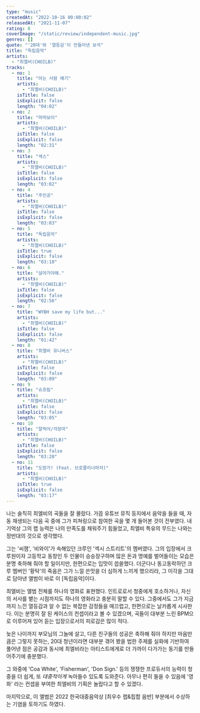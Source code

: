 ```yaml
---
type: "music"
createdAt: "2022-10-16 00:00:02"
releasedAt: "2021-11-07"
rating: 8
coverImage: "/static/review/independent-music.jpg"
genres: []
quote: "'20대'와 '열등감'이 만들어낸 보석"
title: "독립음악"
artists:
  - "최엘비(CHOILB)"
tracks:
  - no: 1
    title: "아는 사람 얘기"
    artists:
      - "최엘비(CHOILB)"
    isTitle: false
    isExplicit: false
    length: "04:02"
  - no: 2
    title: "마마보이"
    artists:
      - "최엘비(CHOILB)"
    isTitle: false
    isExplicit: false
    length: "02:31"
  - no: 3
    title: "섹스"
    artists:
      - "최엘비(CHOILB)"
    isTitle: false
    isExplicit: false
    length: "03:02"
  - no: 4
    title: "주인공"
    artists:
      - "최엘비(CHOILB)"
    isTitle: false
    isExplicit: false
    length: "03:03"
  - no: 5
    title: "독립음악"
    artists:
      - "최엘비(CHOILB)"
    isTitle: true
    isExplicit: false
    length: "03:10"
  - no: 6
    title: "살아가야해."
    artists:
      - "최엘비(CHOILB)"
    isTitle: false
    isExplicit: false
    length: "02:56"
  - no: 7
    title: "WYBH save my life but..."
    artists:
      - "최엘비(CHOILB)"
    isTitle: false
    isExplicit: false
    length: "01:42"
  - no: 8
    title: "최엘비 유니버스"
    artists:
      - "최엘비(CHOILB)"
    isTitle: false
    isExplicit: false
    length: "03:09"
  - no: 9
    title: "슈프림"
    artists:
      - "최엘비(CHOILB)"
    isTitle: false
    isExplicit: false
    length: "03:05"
  - no: 10
    title: "잘먹어/걱정마"
    artists:
      - "최엘비(CHOILB)"
    isTitle: false
    isExplicit: false
    length: "03:20"
  - no: 11
    title: "도망가! (Feat. 브로콜리너마저)"
    artists:
      - "최엘비(CHOILB)"
    isTitle: true
    isExplicit: false
    length: "03:17"
---
```


나는 솔직히 최엘비의 곡들을 잘 몰랐다. 가끔 유튜브 뮤직 등지에서 음악을 들을 때, 자동 재생되는 다음 곡 중에 그가 피쳐링으로 참여한 곡을 몇 개 들어본 것이
전부였다. 내 기억상 그의 랩 능력은 나의 만족도를 채워주기 힘들었고, 최엘비 특유의 무드는 나와는 정반대의 것으로 생각했다.

그는 '씨잼', '비와이'가 속해있던 크루인 '섹시 스트리트'의 멤버였다. 그의 입장에서 크루원이자 고등학교 동창인 두 인물이 승승장구하며 많은 돈과 명예를
벌어들이는 모습은 분명 축하해 줘야 할 일이지만, 한편으로는 입맛이 씁쓸했다. 더군다나 동고동락하던 크루 멤버인 '황탁'의 죽음은 그가 느낄 쓴맛을 더 심하게
느끼게 했으리라, 그 미각을 그대로 담아낸 앨범이 바로 이 [독립음악]이다.

최엘비는 앨범 전체를 하나의 영화로 표현했다. 인트로로서 청중에게 호소하거나, 자신의 서사를 뱉는 시점까지도 하나의 영화라고 충분히 말할 수 있다. 그중에서도
그가 지금까지 느낀 열등감과 알 수 없는 복잡한 감정들을 매끄럽고, 한편으로는 날카롭게 시사한다. 이는 분명히 잘 된 케이스의 컨셉이라고 볼 수 있겠으며,
곡들이 대부분 느린 BPM으로 이루어져 있어 듣는 입장으로서의 피로감은 많이 적다.

늦은 나이까지 부모님의 그늘에 살고, 다른 친구들의 성공은 축하해 줘야 하지만 마음만큼은 그렇지 못하는, 20대 청년이라면 대부분 겪어 봤을 법한 주제를 실화에
기반하여 풀어낸 점은 공감과 동시에 최엘비라는 아티스트에게로 더 가까이 다가가는 동기를 만들어주기에 충분했다.

그 와중에 'Coa White', 'Fisherman', 'Don Sign.' 등의 쟁쟁한 프로듀서의 능력이 청중을 더 쉽게, 또 *대중적이게* 녹아들수 있도록 도와준다. 아무나
편히 들을 수 있음에 '영화' 라는 컨셉을 부여한 최엘비의 기획은 놀랍다고 할 수 있겠다.

마지막으로, 이 앨범은 2022 한국대중음악상 [최우수 랩&힙합 음반] 부분에서 수상하는 기염을 토하기도 하였다.
